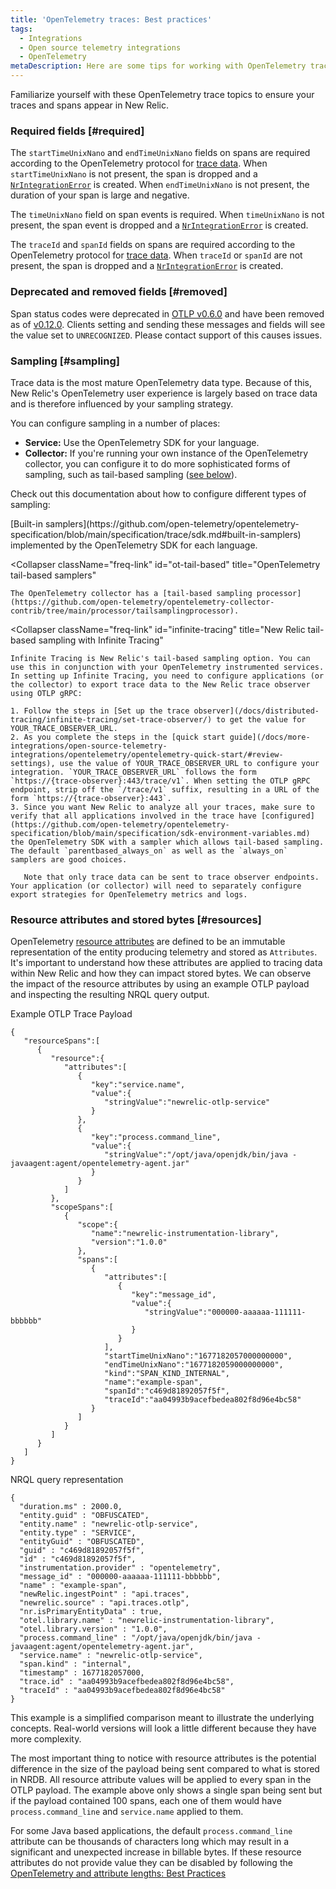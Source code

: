 ```yaml
---
title: 'OpenTelemetry traces: Best practices'
tags:
  - Integrations
  - Open source telemetry integrations
  - OpenTelemetry
metaDescription: Here are some tips for working with OpenTelemetry traces and New Relic.
---
```


Familiarize yourself with these OpenTelemetry trace topics to ensure your traces and spans appear in New Relic.

### Required fields [#required]

The `startTimeUnixNano` and `endTimeUnixNano` fields on spans are required according to the OpenTelemetry protocol for [trace data](https://github.com/open-telemetry/opentelemetry-proto/blob/74e38fb4882dd500d77b757d44e97de296c65b05/opentelemetry/proto/trace/v1/trace.proto#L145-L159). When `startTimeUnixNano` is not present, the span is dropped and a [`NrIntegrationError`](/docs/telemetry-data-platform/manage-data/nrintegrationerror/) is created. When `endTimeUnixNano` is not present, the duration of your span is large and negative.

The `timeUnixNano` field on span events is required. When `timeUnixNano` is not present, the span event is dropped and a [`NrIntegrationError`](/docs/telemetry-data-platform/manage-data/nrintegrationerror/) is created.

The `traceId` and `spanId` fields on spans are required according to the OpenTelemetry protocol for [trace data](https://github.com/open-telemetry/opentelemetry-proto/blob/74e38fb4882dd500d77b757d44e97de296c65b05/opentelemetry/proto/trace/v1/trace.proto#L73-L84). When `traceId` or `spanId` are not present, the span is dropped and a [`NrIntegrationError`](/docs/telemetry-data-platform/manage-data/nrintegrationerror/) is created.

### Deprecated and removed fields [#removed]

Span status codes were deprecated in [OTLP v0.6.0](https://github.com/open-telemetry/opentelemetry-proto/releases/tag/v0.6.0) and have been removed as of [v0.12.0](https://github.com/open-telemetry/opentelemetry-proto/releases/tag/v0.12.0). Clients setting and sending these messages and fields will see the value set to `UNRECOGNIZED`. Please contact support of this causes issues.

### Sampling [#sampling]

Trace data is the most mature OpenTelemetry data type. Because of this, New Relic's OpenTelemetry user experience is largely based on trace data and is therefore influenced by your sampling strategy.

You can configure sampling in a number of places:

* **Service:** Use the OpenTelemetry SDK for your language.
* **Collector:** If you're running your own instance of the OpenTelemetry collector, you can configure it to do more sophisticated forms of sampling, such as tail-based sampling ([see below](#infinite-tracing)).

Check out this documentation about how to configure different types of sampling:

<CollapserGroup>
  <Collapser
    className="freq-link"
    id="built-in"
    title="OpenTelemetry built-in samplers"
  >
    [Built-in samplers](https://github.com/open-telemetry/opentelemetry-specification/blob/main/specification/trace/sdk.md#built-in-samplers) implemented by the OpenTelemetry SDK for each language.
  </Collapser>

  <Collapser
    className="freq-link"
    id="ot-tail-based"
    title="OpenTelemetry tail-based samplers"
  >
    The OpenTelemetry collector has a [tail-based sampling processor](https://github.com/open-telemetry/opentelemetry-collector-contrib/tree/main/processor/tailsamplingprocessor).
  </Collapser>

  <Collapser
    className="freq-link"
    id="infinite-tracing"
    title="New Relic tail-based sampling with Infinite Tracing"
  >
    Infinite Tracing is New Relic's tail-based sampling option. You can use this in conjunction with your OpenTelemetry instrumented services. In setting up Infinite Tracing, you need to configure applications (or the collector) to export trace data to the New Relic trace observer using OTLP gRPC:

    1. Follow the steps in [Set up the trace observer](/docs/distributed-tracing/infinite-tracing/set-trace-observer/) to get the value for YOUR_TRACE_OBSERVER_URL.
    2. As you complete the steps in the [quick start guide](/docs/more-integrations/open-source-telemetry-integrations/opentelemetry/opentelemetry-quick-start/#review-settings), use the value of YOUR_TRACE_OBSERVER_URL to configure your integration. `YOUR_TRACE_OBSERVER_URL` follows the form `https://{trace-observer}:443/trace/v1`. When setting the OTLP gRPC endpoint, strip off the `/trace/v1` suffix, resulting in a URL of the form `https://{trace-observer}:443`.
    3. Since you want New Relic to analyze all your traces, make sure to verify that all applications involved in the trace have [configured](https://github.com/open-telemetry/opentelemetry-specification/blob/main/specification/sdk-environment-variables.md) the OpenTelemetry SDK with a sampler which allows tail-based sampling. The default `parentbased_always_on` as well as the `always_on` samplers are good choices.

       Note that only trace data can be sent to trace observer endpoints. Your application (or collector) will need to separately configure export strategies for OpenTelemetry metrics and logs.
  </Collapser>
</CollapserGroup>

### Resource attributes and stored bytes [#resources]

OpenTelemetry [resource attributes](https://opentelemetry.io/docs/reference/specification/resource/semantic_conventions/) are defined to be an immutable representation of the entity producing telemetry and stored as `Attributes`. It's important to understand how these attributes are applied to tracing data within New Relic and how they can impact stored bytes. We can observe the impact of the resource attributes by using an example OTLP payload and inspecting the resulting NRQL query output.

Example OTLP Trace Payload

```
{
   "resourceSpans":[
      {
         "resource":{
            "attributes":[
               {
                  "key":"service.name",
                  "value":{
                     "stringValue":"newrelic-otlp-service"
                  }
               },
               {
                  "key":"process.command_line",
                  "value":{
                     "stringValue":"/opt/java/openjdk/bin/java -javaagent:agent/opentelemetry-agent.jar"
                  }
               }
            ]
         },
         "scopeSpans":[
            {
               "scope":{
                  "name":"newrelic-instrumentation-library",
                  "version":"1.0.0"
               },
               "spans":[
                  {
                     "attributes":[
                        {
                           "key":"message_id",
                           "value":{
                              "stringValue":"000000-aaaaaa-111111-bbbbbb"
                           }
                        }
                     ],
                     "startTimeUnixNano":"1677182057000000000",
                     "endTimeUnixNano":"1677182059000000000",
                     "kind":"SPAN_KIND_INTERNAL",
                     "name":"example-span",
                     "spanId":"c469d81892057f5f",
                     "traceId":"aa04993b9acefbedea802f8d96e4bc58"
                  }
               ]
            }
         ]
      }
   ]
}
```


NRQL query representation

```
{
  "duration.ms" : 2000.0,
  "entity.guid" : "OBFUSCATED",
  "entity.name" : "newrelic-otlp-service",
  "entity.type" : "SERVICE",
  "entityGuid" : "OBFUSCATED",
  "guid" : "c469d81892057f5f",
  "id" : "c469d81892057f5f",
  "instrumentation.provider" : "opentelemetry",
  "message_id" : "000000-aaaaaa-111111-bbbbbb",
  "name" : "example-span",
  "newRelic.ingestPoint" : "api.traces",
  "newrelic.source" : "api.traces.otlp",
  "nr.isPrimaryEntityData" : true,
  "otel.library.name" : "newrelic-instrumentation-library",
  "otel.library.version" : "1.0.0",
  "process.command_line" : "/opt/java/openjdk/bin/java -javaagent:agent/opentelemetry-agent.jar",
  "service.name" : "newrelic-otlp-service",
  "span.kind" : "internal",
  "timestamp" : 1677182057000,
  "trace.id" : "aa04993b9acefbedea802f8d96e4bc58",
  "traceId" : "aa04993b9acefbedea802f8d96e4bc58"
}
```

<Callout variant="tip">
  This example is a simplified comparison meant to illustrate the underlying concepts. Real-world versions will look a little different because they have more complexity.
</Callout>


The most important thing to notice with resource attributes is the potential difference in the size of the payload being sent compared to what is stored in NRDB. All resource attribute values will be applied to every span in the OTLP payload. The example above only shows a single span being sent but if the payload contained 100 spans, each one of them would have `process.command_line` and `service.name` applied to them.

For some Java based applications, the default `process.command_line` attribute can be thousands of characters long which may result in a significant and unexpected increase in billable bytes. If these resource attributes do not provide value they can be disabled by following the [OpenTelemetry and attribute lengths: Best Practices](/docs/more-integrations/open-source-telemetry-integrations/opentelemetry/best-practices/opentelemetry-best-practices-attributes/)
